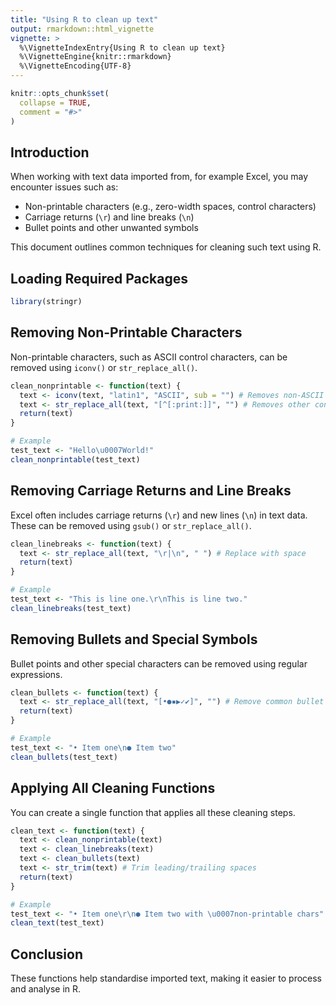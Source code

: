 ```yaml
---
title: "Using R to clean up text"
output: rmarkdown::html_vignette
vignette: >
  %\VignetteIndexEntry{Using R to clean up text}
  %\VignetteEngine{knitr::rmarkdown}
  %\VignetteEncoding{UTF-8}
---
```


```r
knitr::opts_chunk$set(
  collapse = TRUE,
  comment = "#>"
)
```

## Introduction

When working with text data imported from, for example Excel, you may encounter issues such as:

- Non-printable characters (e.g., zero-width spaces, control characters)
- Carriage returns (`\r`) and line breaks (`\n`)
- Bullet points and other unwanted symbols

This document outlines common techniques for cleaning such text using R.

## Loading Required Packages

```r
library(stringr)
```

## Removing Non-Printable Characters

Non-printable characters, such as ASCII control characters, can be removed using `iconv()` or `str_replace_all()`.

```r
clean_nonprintable <- function(text) {
  text <- iconv(text, "latin1", "ASCII", sub = "") # Removes non-ASCII characters
  text <- str_replace_all(text, "[^[:print:]]", "") # Removes other control characters
  return(text)
}

# Example
test_text <- "Hello\u0007World!"
clean_nonprintable(test_text)
```

## Removing Carriage Returns and Line Breaks

Excel often includes carriage returns (`\r`) and new lines (`\n`) in text data. These can be removed using `gsub()` or `str_replace_all()`.

```r
clean_linebreaks <- function(text) {
  text <- str_replace_all(text, "\r|\n", " ") # Replace with space
  return(text)
}

# Example
test_text <- "This is line one.\r\nThis is line two."
clean_linebreaks(test_text)
```

## Removing Bullets and Special Symbols

Bullet points and other special characters can be removed using regular expressions.

```r
clean_bullets <- function(text) {
  text <- str_replace_all(text, "[•●▪▶✓✔]", "") # Remove common bullet points
  return(text)
}

# Example
test_text <- "• Item one\n● Item two"
clean_bullets(test_text)
```

## Applying All Cleaning Functions

You can create a single function that applies all these cleaning steps.

```r
clean_text <- function(text) {
  text <- clean_nonprintable(text)
  text <- clean_linebreaks(text)
  text <- clean_bullets(text)
  text <- str_trim(text) # Trim leading/trailing spaces
  return(text)
}

# Example
test_text <- "• Item one\r\n● Item two with \u0007non-printable chars"
clean_text(test_text)
```

## Conclusion

These functions help standardise imported text, making it easier to process and analyse in R. 

